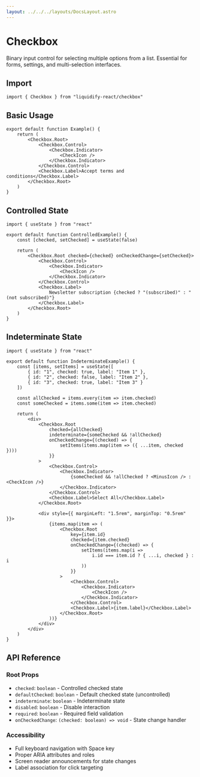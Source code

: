 ```yaml
---
layout: ../../../layouts/DocsLayout.astro
---
```


# Checkbox

Binary input control for selecting multiple options from a list. Essential for forms, settings, and multi-selection interfaces.

## Import

```tsx
import { Checkbox } from "liquidify-react/checkbox"
```

## Basic Usage

```tsx
export default function Example() {
	return (
		<Checkbox.Root>
			<Checkbox.Control>
				<Checkbox.Indicator>
					<CheckIcon />
				</Checkbox.Indicator>
			</Checkbox.Control>
			<Checkbox.Label>Accept terms and conditions</Checkbox.Label>
		</Checkbox.Root>
	)
}
```

## Controlled State

```tsx
import { useState } from "react"

export default function ControlledExample() {
	const [checked, setChecked] = useState(false)
	
	return (
		<Checkbox.Root checked={checked} onCheckedChange={setChecked}>
			<Checkbox.Control>
				<Checkbox.Indicator>
					<CheckIcon />
				</Checkbox.Indicator>
			</Checkbox.Control>
			<Checkbox.Label>
				Newsletter subscription {checked ? "(subscribed)" : "(not subscribed)"}
			</Checkbox.Label>
		</Checkbox.Root>
	)
}
```

## Indeterminate State

```tsx
import { useState } from "react"

export default function IndeterminateExample() {
	const [items, setItems] = useState([
		{ id: "1", checked: true, label: "Item 1" },
		{ id: "2", checked: false, label: "Item 2" },
		{ id: "3", checked: true, label: "Item 3" }
	])
	
	const allChecked = items.every(item => item.checked)
	const someChecked = items.some(item => item.checked)
	
	return (
		<div>
			<Checkbox.Root 
				checked={allChecked}
				indeterminate={someChecked && !allChecked}
				onCheckedChange={(checked) => {
					setItems(items.map(item => ({ ...item, checked })))
				}}
			>
				<Checkbox.Control>
					<Checkbox.Indicator>
						{someChecked && !allChecked ? <MinusIcon /> : <CheckIcon />}
					</Checkbox.Indicator>
				</Checkbox.Control>
				<Checkbox.Label>Select All</Checkbox.Label>
			</Checkbox.Root>
			
			<div style={{ marginLeft: "1.5rem", marginTop: "0.5rem" }}>
				{items.map(item => (
					<Checkbox.Root 
						key={item.id}
						checked={item.checked}
						onCheckedChange={(checked) => {
							setItems(items.map(i => 
								i.id === item.id ? { ...i, checked } : i
							))
						}}
					>
						<Checkbox.Control>
							<Checkbox.Indicator>
								<CheckIcon />
							</Checkbox.Indicator>
						</Checkbox.Control>
						<Checkbox.Label>{item.label}</Checkbox.Label>
					</Checkbox.Root>
				))}
			</div>
		</div>
	)
}
```

## API Reference

### Root Props
- `checked`: `boolean` - Controlled checked state
- `defaultChecked`: `boolean` - Default checked state (uncontrolled)
- `indeterminate`: `boolean` - Indeterminate state
- `disabled`: `boolean` - Disable interaction
- `required`: `boolean` - Required field validation
- `onCheckedChange`: `(checked: boolean) => void` - State change handler

### Accessibility
- Full keyboard navigation with Space key
- Proper ARIA attributes and roles
- Screen reader announcements for state changes
- Label association for click targeting
